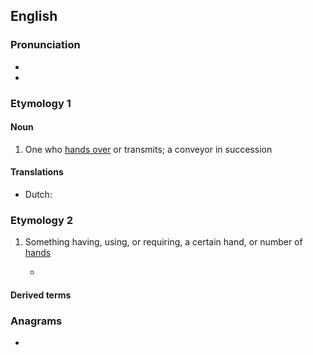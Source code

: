 {{also|händer}}
==English==

===Pronunciation===
* {{IPA|en|/ˈhændə(ɹ)/}}
* {{rhymes|en|ændə(r)}}

===Etymology 1===
{{suffix|en|hand|er|id2=agent noun|t1=verb}}

====Noun====
{{en-noun}}

# One who [[hand over|hands over]] or transmits; a conveyor in succession
#: {{rfquotek|en|John Dryden}}

====Translations====
{{trans-top|a conveyor in succession}}
* Dutch: {{t|nl|overhandiger}}
{{trans-mid}}
{{trans-bottom}}

===Etymology 2===
{{suffix|en|hand|er|pos1=noun}}

# {{qualifier|in combinations}} Something having, using, or requiring, a certain hand, or number of [[hand]]s
#* {{quote-book|en|year=2010| author=Chris Lewit| title=Tennis Technique Bible| volume=One| passage=Two-'''handers''' generally do not transition to the net as quickly or as often as one-'''handers'''. This, to me, however, is just a coaching failure rather than a technical limitation.
}}

====Derived terms====
{{der3|en|glad-hander
|left-hander
|no-hander
|right-hander
|single-hander
|three-hander<!-- cf. https://en.wikipedia.org/wiki/Category:Three-handers -->
|two-hander}}

===Anagrams===
* {{anagrams|en|a=adehnr|Harden|Harned|Hendra|harden}}